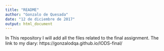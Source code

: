 ```yaml
---
title: "README"
author: "Gonzalo de Quesada"
date: "12 de diciembre de 2017"
output: html_document
---
```

In This repository I will add all the files related to the final assignment. The link to my diary: https://gonzalodqa.github.io/IODS-final/